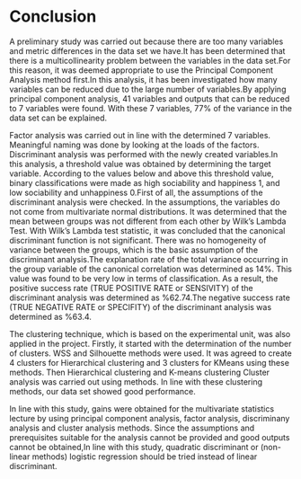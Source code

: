 # Conclusion {-}

<!-- If we don't want Conclusion to have a chapter number next to it, we can add the `{-}` attribute. -->

A preliminary study was carried out because there are too many variables and metric differences in the data set we have.It has been determined that there is a multicollinearity problem between the variables in the data set.For this reason, it was deemed appropriate to use the Principal Component Analysis method first.In this analysis, it has been investigated how many variables can be reduced due to the large number of variables.By applying principal component analysis, 41 variables and outputs that can be reduced to 7 variables were found. With these 7 variables, 77% of the variance in the data set can be explained.\

Factor analysis was carried out in line with the determined 7 variables. Meaningful naming was done by looking at the loads of the factors. Discriminant analysis was performed with the newly created variables.In this analysis, a threshold value was obtained by determining the target variable. According to the values below and above this threshold value, binary classifications were made as high sociability and happiness 1, and low sociability and unhappiness 0.First of all, the assumptions of the discriminant analysis were checked. In the assumptions, the variables do not come from multivariate normal distributions. It was determined that the mean between groups was not different from each other by Wilk's Lambda Test. With Wilk's Lambda test statistic, it was concluded that the canonical discriminant function is not significant. There was no homogeneity of variance between the groups, which is the basic assumption of the discriminant analysis.The explanation rate of the total variance occurring in the group variable of the canonical correlation was determined as 14%. This value was found to be very low in terms of classification. As a result, the positive success rate (TRUE POSITIVE RATE or SENSIVITY) of the discriminant analysis was determined as %62.74.The negative success rate (TRUE NEGATIVE RATE or SPECIFITY) of the discriminant analysis was determined as %63.4.

The clustering technique, which is based on the experimental unit, was also applied in the project. Firstly, it started with the determination of the number of clusters. WSS and Silhouette methods were used. It was agreed to create 4 clusters for Hierarchical clustering and 3 clusters for KMeans using these methods. Then Hierarchical clustering and K-means clustering
Cluster analysis was carried out using methods. In line with these clustering methods, our data set
showed good performance.\


In line with this study, gains were obtained for the multivariate statistics lecture by using principal component analysis, factor analysis, discriminany analysis and cluster analysis methods.
Since the assumptions and prerequisites suitable for the analysis cannot be provided and good outputs cannot be obtained,In line with this study, quadratic discriminant or (non-linear methods) logistic regression should be tried instead of linear discriminant.